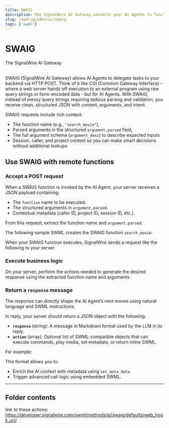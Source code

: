 ```yaml
---
title: SWAIG
description: The SignalWire AI Gateway connects your AI Agents to functionality on your backend.
slug: /swml/guides/ai/swaig
tags: ['swml']
---
```



# SWAIG 

<Subtitle>The SignalWire AI Gateway</Subtitle><br/><br/>

SWAIG (SignalWire AI Gateway) allows AI Agents to delegate tasks to your backend via HTTP POST. 
Think of it like CGI (Common Gateway Interface) - where a web server hands off execution to an external program using raw query strings or form-encoded data  - but for AI Agents.
With SWAIG, instead of messy query strings requiring tedious parsing and validation, you receive clean, structured JSON with context, arguments, and intent.

SWAIG requests include rich context:
* The function name (e.g., `"search_movie"`),
* Parsed arguments in the structured `argument.parsed` field,
* The full argument schema (`argument_desc`) to describe expected inputs
* Session, caller, and project context so you can make smart decisions without additional lookups

## Use SWAIG with remote functions

<Steps>

### Accept a POST request

When a SWAIG function is invoked by the AI Agent, your server receives a JSON payload containing:
* The `function` name to be executed.
* The structured arguments in `argument.parsed`.
* Contextual metadata (caller ID, project ID, session ID, etc.).

From this request, extract the function name and `argument.parsed`.

<AccordionGroup>

<Accordion title="Example SWAIG function" description="Expand this item to view the full SWAIG function for this example.">

The following sample SWML creates the SWAIG function `search_movie`:

<SwaigFunction/>

</Accordion>

<Accordion title="Example request sent to server" description="When your SWAIG function executes, SignalWire sends a request like the following to your server." defaultOpen={true}>

When your SWAIG function executes, SignalWire sends a request like the following to your server.

<SwaigRequest/>

</Accordion>

</AccordionGroup>

### Execute business logic

On your server, perform the actions needed to generate the desired response using the extracted function name and arguments.

### Return a `response` message

The response can directly shape the AI Agent’s next moves using natural language and SWML instructions.

In reply, your server should return a JSON object with the following:
* **`response`** (string): A message in Markdown format used by the LLM in its reply.
* **`action`** (array): Optional list of SWML-compatible objects that can execute commands, play media, set metadata, or return inline SWML.

For example:

<SwaigResponse/>

</Steps>


This format allows you to:
* Enrich the AI context with metadata using `set_meta_data`.
* Trigger advanced call logic using embedded SWML.

---

## Folder contents

<DocCardList />

[ai-swaig]: /swml/methods/ai/swaig

link to these actions: https://developer.signalwire.com/swml/methods/ai/swaig/defaults/web_hook_url/